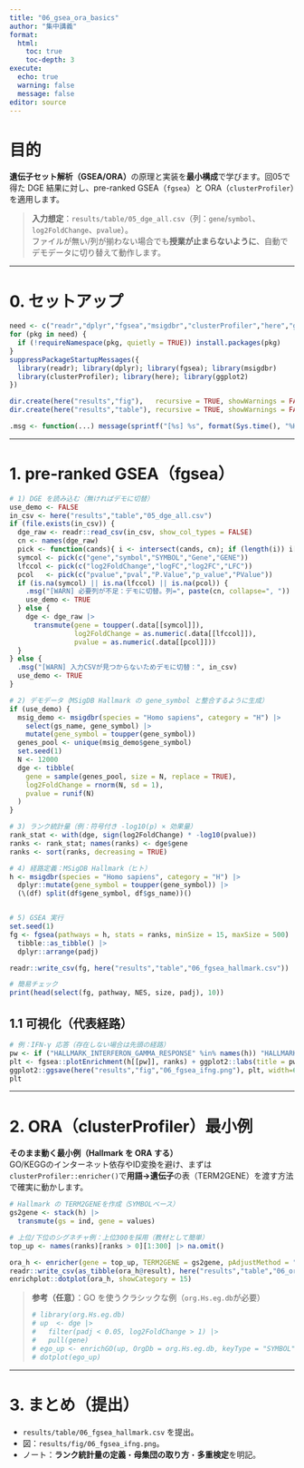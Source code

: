 ```yaml
---
title: "06_gsea_ora_basics"
author: "集中講義"
format:
  html:
    toc: true
    toc-depth: 3
execute:
  echo: true
  warning: false
  message: false
editor: source
---
```


# 目的
**遺伝子セット解析（GSEA/ORA）**の原理と実装を**最小構成**で学びます。回05で得た DGE 結果に対し、pre-ranked GSEA（`fgsea`）と ORA（`clusterProfiler`）を適用します。

> **入力想定**：`results/table/05_dge_all.csv`（列：`gene`/`symbol`、`log2FoldChange`、`pvalue`）。  
> ファイルが無い/列が揃わない場合でも**授業が止まらないように**、自動でデモデータに切り替えて動作します。

---

# 0. セットアップ

```r
need <- c("readr","dplyr","fgsea","msigdbr","clusterProfiler","here","ggplot2")
for (pkg in need) {
  if (!requireNamespace(pkg, quietly = TRUE)) install.packages(pkg)
}
suppressPackageStartupMessages({
  library(readr); library(dplyr); library(fgsea); library(msigdbr)
  library(clusterProfiler); library(here); library(ggplot2)
})

dir.create(here("results","fig"),   recursive = TRUE, showWarnings = FALSE)
dir.create(here("results","table"), recursive = TRUE, showWarnings = FALSE)

.msg <- function(...) message(sprintf("[%s] %s", format(Sys.time(), "%H:%M:%S"), paste0(...)))
```

---

# 1. pre-ranked GSEA（fgsea）

```r
# 1) DGE を読み込む（無ければデモに切替）
use_demo <- FALSE
in_csv <- here("results","table","05_dge_all.csv")
if (file.exists(in_csv)) {
  dge_raw <- readr::read_csv(in_csv, show_col_types = FALSE)
  cn <- names(dge_raw)
  pick <- function(cands){ i <- intersect(cands, cn); if (length(i)) i[1] else NA_character_ }
  symcol <- pick(c("gene","symbol","SYMBOL","Gene","GENE"))
  lfccol <- pick(c("log2FoldChange","logFC","log2FC","LFC"))
  pcol   <- pick(c("pvalue","pval","P.Value","p_value","PValue"))
  if (is.na(symcol) || is.na(lfccol) || is.na(pcol)) {
    .msg("[WARN] 必要列が不足：デモに切替。列=", paste(cn, collapse=", "))
    use_demo <- TRUE
  } else {
    dge <- dge_raw |>
      transmute(gene = toupper(.data[[symcol]]),
                log2FoldChange = as.numeric(.data[[lfccol]]),
                pvalue = as.numeric(.data[[pcol]]))
  }
} else {
  .msg("[WARN] 入力CSVが見つからないためデモに切替：", in_csv)
  use_demo <- TRUE
}

# 2) デモデータ（MSigDB Hallmark の gene_symbol と整合するように生成）
if (use_demo) {
  msig_demo <- msigdbr(species = "Homo sapiens", category = "H") |>
    select(gs_name, gene_symbol) |>
    mutate(gene_symbol = toupper(gene_symbol))
  genes_pool <- unique(msig_demo$gene_symbol)
  set.seed(1)
  N <- 12000
  dge <- tibble(
    gene = sample(genes_pool, size = N, replace = TRUE),
    log2FoldChange = rnorm(N, sd = 1),
    pvalue = runif(N)
  )
}

# 3) ランク統計量（例：符号付き -log10(p) × 効果量）
rank_stat <- with(dge, sign(log2FoldChange) * -log10(pvalue))
ranks <- rank_stat; names(ranks) <- dge$gene
ranks <- sort(ranks, decreasing = TRUE)

# 4) 経路定義：MSigDB Hallmark（ヒト）
h <- msigdbr(species = "Homo sapiens", category = "H") |>
  dplyr::mutate(gene_symbol = toupper(gene_symbol)) |>
  (\(df) split(df$gene_symbol, df$gs_name))()


# 5) GSEA 実行
set.seed(1)
fg <- fgsea(pathways = h, stats = ranks, minSize = 15, maxSize = 500) |>
  tibble::as_tibble() |>
  dplyr::arrange(padj)

readr::write_csv(fg, here("results","table","06_fgsea_hallmark.csv"))

# 簡易チェック
print(head(select(fg, pathway, NES, size, padj), 10))
```

## 1.1 可視化（代表経路）

```r
# 例：IFN-γ 応答（存在しない場合は先頭の経路）
pw <- if ("HALLMARK_INTERFERON_GAMMA_RESPONSE" %in% names(h)) "HALLMARK_INTERFERON_GAMMA_RESPONSE" else names(h)[1]
plt <- fgsea::plotEnrichment(h[[pw]], ranks) + ggplot2::labs(title = pw)
ggplot2::ggsave(here("results","fig","06_fgsea_ifng.png"), plt, width=6, height=4)
plt
```

---

# 2. ORA（clusterProfiler）最小例

**そのまま動く最小例（Hallmark を ORA する）**  
GO/KEGGのインターネット依存やID変換を避け、まずは`clusterProfiler::enricher()`で**用語→遺伝子**の表（TERM2GENE）を渡す方法で確実に動かします。

```r
# Hallmark の TERM2GENEを作成（SYMBOLベース）
gs2gene <- stack(h) |>
  transmute(gs = ind, gene = values)

# 上位/下位のシグネチャ例：上位300を採用（教材として簡単）
top_up <- names(ranks)[ranks > 0][1:300] |> na.omit()

ora_h <- enricher(gene = top_up, TERM2GENE = gs2gene, pAdjustMethod = "BH")
readr::write_csv(as_tibble(ora_h@result), here("results","table","06_ora_hallmark.csv"))
enrichplot::dotplot(ora_h, showCategory = 15)
```

> **参考（任意）**：GO を使うクラシックな例（`org.Hs.eg.db`が必要）  
> ```r
> # library(org.Hs.eg.db)
> # up  <- dge |>
> #   filter(padj < 0.05, log2FoldChange > 1) |>
> #   pull(gene)
> # ego_up <- enrichGO(up, OrgDb = org.Hs.eg.db, keyType = "SYMBOL", ont = "BP", readable = TRUE)
> # dotplot(ego_up)
> ```

---

# 3. まとめ（提出）

- `results/table/06_fgsea_hallmark.csv` を提出。  
- 図：`results/fig/06_fgsea_ifng.png`。  
- ノート：**ランク統計量の定義**・**母集団の取り方**・**多重検定**を明記。

